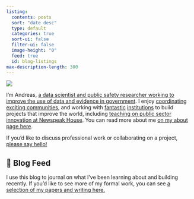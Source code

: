 ```yaml
---
listing:
  contents: posts
  sort: "date desc"
  type: default
  categories: true
  sort-ui: false
  filter-ui: false
  image-height: "0"
  feed: true
  id: blog-listings
max-description-length: 300
---
```


::: {.intro-panel}
::: {.intro-media}
![](images/round_me.png){.profile-pic}
:::
::: {.intro-copy}
I'm Andreas, [a data scientist and public safety researcher working to improve the use of data and evidence in government](https://andreasthinks.me/about.html). I enjoy [coordinating exciting communities](https://lu.ma/ai-for-good), and working with [fantastic](https://newspeak.house/) [institutions](https://ai.gov.uk/) to build projects that improve the world, including [teaching on public sector innovation at Newspeak House](slides/index.qmd). You can read more about me [on my about page here](https://andreasthinks.me/about.html).

If you'd like to discuss professional work or collaborating on a project, [please say hello!](mailto:andreas.varotsis@gmail.com)

:::
:::

## 📮 Blog Feed

I use this blog to journal on what I've been learning about and building recently. If you'd like to see more of my formal work, you can see [a selection of my papers and writing here.](recent_work.qmd)

::: {#blog-listings .post-list}

:::
